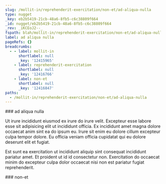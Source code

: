 ```yaml
---
slug: /mollit-in/reprehenderit-exercitation/non-et/ad-aliqua-nulla
type: nugget
_key: eb2b5419-21cb-48a6-8fb5-c6c38809f664
_id: nugget/eb2b5419-21cb-48a6-8fb5-c6c38809f664
_rev: _iKCEoJ2--_
fspath: blah/mollit-in/reprehenderit-exercitation/non-et/ad-aliqua-nulla.md
label: ad aliqua nulla
pageRefs: {}
breadcrumbs:
  - - label: mollit-in
      shortlabel: null
      _key: '12415965'
    - label: reprehenderit-exercitation
      shortlabel: null
      _key: '12416766'
    - label: non-et
      shortlabel: null
      _key: '12416847'
paths:
  - /mollit-in/reprehenderit-exercitation/non-et/ad-aliqua-nulla
---
```


<NuggetArea>
<Nugget slug="/mollit-in/reprehenderit-exercitation/non-et/ad-aliqua-nulla" type="nugget" _key="eb2b5419-21cb-48a6-8fb5-c6c38809f664" _id="nugget/eb2b5419-21cb-48a6-8fb5-c6c38809f664" _rev="_iKCEoJ2--_" fspath="blah/mollit-in/reprehenderit-exercitation/non-et/ad-aliqua-nulla.md" label="ad aliqua nulla" paths="/mollit-in/reprehenderit-exercitation/non-et/ad-aliqua-nulla">
<NuggetBody>
### ad aliqua nulla

Ut irure incididunt eiusmod ex irure do irure velit. Excepteur esse labore esse sit adipisicing elit ut incididunt officia. Ex incididunt amet magna dolore occaecat anim sint ea do ipsum eu. Irure sit enim eu dolore cillum excepteur culpa tempor dolore. Eu officia veniam officia cupidatat qui eu dolore deserunt elit et fugiat.

Est sunt ea exercitation ut incididunt aliquip sint consequat incididunt pariatur amet. Et proident ut id id consectetur non. Exercitation do occaecat minim do excepteur culpa dolor occaecat nisi non est pariatur fugiat reprehenderit.

</NuggetBody>
<Breadcrumbs>
<Crumbs>
<Crumb _key="12415965" label="mollit-in" /><Crumb _key="12416766" label="reprehenderit-exercitation" /><Crumb _key="12416847" label="non-et" />
</Crumbs>
</Breadcrumbs>
</Nugget>

<NuggetsInbound>
</NuggetsInbound>
<NuggetsOutbound>
</NuggetsOutbound>
</NuggetArea>
<PassagesInbound>
<Passage direction="inbound" type="passage" _key="12416847" _id="passage/12416847" _rev="_iKCEoJ2---" label="non-et" passage="non-et" fspath="blah/mollit-in/reprehenderit-exercitation/non-et" paths="/mollit-in/reprehenderit-exercitation/non-et" slug="/mollit-in/reprehenderit-exercitation/non-et">
<NuggetBody>
### non-et

</NuggetBody>
<Breadcrumbs>
<Crumbs>
<Crumb _key="12415965" label="mollit-in" /><Crumb _key="12416766" label="reprehenderit-exercitation" />
</Crumbs>
</Breadcrumbs>
</Passage>

</PassagesInbound>
<PassagesOutbound>
</PassagesOutbound>